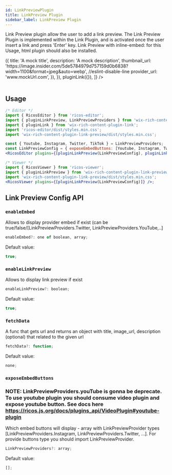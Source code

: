 ```yaml
---
id: LinkPreviewPlugin
title: LinkPreview Plugin
sidebar_label: LinkPreview Plugin
---
```



Link Preview plugin allow the user to add a link preview.
The Link Preview Plugin is implemented within the Link Plugin, and is activated once the user insert a link and press 'Enter' key.
Link Preview with inline-embed: for this Usage, html plugin should also be installed.

<div className="card">
  <RicosEditorWithMobile
    content={createContent('Add an Link Preview - write a link and press enter key')}
    placeholder={'Type here!'}
    plugins={[
      pluginLinkPreview({
        exposeEmbedButtons: ['Youtube', 'Instagram', 'Twitter', 'TikTok'],
        fetchData: () => ({
          title: 'A mock title',
          description: 'A mock description',
          thumbnail_url:
            'https://image.insider.com/5de5784979d757159d0b6838?width=1100&format=jpeg&auto=webp', //eslint-disable-line
          provider_url: 'www.mockUrl.com',
        }),
      }),
      pluginLink({}),
    ]}
  />
</div>
<br />

## Usage

```jsx
/* Editor */
import { RicosEditor } from 'ricos-editor';
import { pluginLinkPreview, LinkPreviewProviders } from 'wix-rich-content-plugin-link-preview';
import { pluginLink } from 'wix-rich-content-plugin-link';
import 'ricos-editor/dist/styles.min.css';
import 'wix-rich-content-plugin-link-preview/dist/styles.min.css';

const { Youtube, Instagram, Twitter, TikTok } = LinkPreviewProviders;
const LinkPreviewConfig = { exposeEmbedButtons: [Youtube, Instagram, Twitter, TikTok] };
<RicosEditor plugins={[pluginLinkPreview(LinkPreviewConfig), pluginLink({})]} />;

/* Viewer */
import { RicosViewer } from 'ricos-viewer';
import { pluginLinkPreview } from 'wix-rich-content-plugin-link-preview/dist/module.viewer';
import 'wix-rich-content-plugin-link-preview/dist/styles.min.css';
<RicosViewer plugins={[pluginLinkPreview(LinkPreviewConfig)]} />;
```

## Link Preview Config API

### `enableEmbed`

Allows to display provider embed if exist (can be true/false/[LinkPreviewProviders.Twitter, LinkPreviewProviders.YouTube,..]

```jsx
enableEmbed?: one of boolean, array;
```

Default value:

```jsx
true;
```

### `enableLinkPreview`

Allows to display link preview if exist

```jsx
enableLinkPreview?: boolean;
```

Default value:

```jsx
true;
```

### `fetchData`

A func that gets url and returns an object with title, image_url, description (optional) that related to the given url

```jsx
fetchData?: function;
```

Default value:

```jsx
none;
```

### `exposeEmbedButtons`

### NOTE: LinkPreviewProviders.youTube is gonna be deprecate. To use youtube plugin you should consume video plugin and expose youtube button. See docs here https://ricos.js.org/docs/plugins_api/VideoPlugin#youtube-plugin

Which embed buttons will display - array with LinkPreviewProvider types [LinkPreviewProviders.Instagram, LinkPreviewProviders.Twitter, ...].
For provide buttons type you should import LinkPreviewProvider.

```jsx
LinkPreviewProviders?: array;
```

Default value:

```jsx
[];
```

<br />
